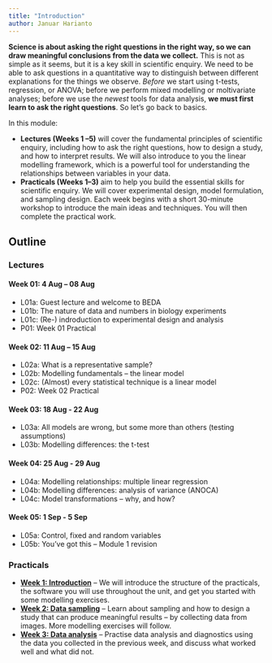 ```yaml
---
title: "Introduction"
author: Januar Harianto
---
```



**Science is about asking the right questions in the right way, so we can draw meaningful conclusions from the data we collect.**
This is not as simple as it seems, but it is a key skill in scientific enquiry. We need to be able to ask questions in a quantitative way to distinguish between different explanations for the things we observe. *Before* we start using t-tests, regression, or ANOVA; before we perform mixed modelling or moltivariate analyses; before we use the *newest* tools for data analysis, **we must first learn to ask the right questions**. So let’s go back to basics. 

In this module:

- **Lectures (Weeks 1 --5)** will cover the fundamental principles of scientific enquiry, including how to ask the right questions, how to design a study, and how to interpret results. We will also introduce to you the linear modelling framework, which is a powerful tool for understanding the relationships between variables in your data.
- **Practicals (Weeks 1--3)** aim to help you build the essential skills for scientific enquiry. We will cover experimental design, model formulation, and sampling design. Each week begins with a short 30-minute workshop to introduce the main ideas and techniques. You will then complete the practical work.

## Outline

### Lectures

#### **Week 01**: 4 Aug -- 08 Aug

- L01a: Guest lecture and welcome to BEDA
- L01b: The nature of data and numbers in biology experiments
- L01c: (Re-) indroduction to experimental design and analysis
- P01: Week 01 Practical

#### **Week 02**: 11 Aug -- 15 Aug

- L02a: What is a representative sample?
- L02b: Modelling fundamentals – the linear model
- L02c: (Almost) every statistical technique is a linear model
- P02: Week 02 Practical

#### **Week 03**: 18 Aug - 22 Aug	

- L03a: All models are wrong, but some more than others (testing assumptions)
- L03b: Modelling differences: the t-test

#### **Week 04**: 25 Aug - 29 Aug	

- L04a: Modelling relationships: multiple linear regression
- L04b: Modelling differences: analysis of variance (ANOCA)
- L04c: Model transformations – why, and how?

#### **Week 05**: 1 Sep - 5 Sep

- L05a: Control, fixed and random variables
- L05b: You’ve got this – Module 1 revision


### Practicals

- [**Week 1: Introduction**](102-week01.qmd) – We will introduce the structure of the practicals, the software you will use throughout the unit, and get you started with some modelling exercises.
- [**Week 2: Data sampling**](103-week02.qmd) – Learn about sampling and how to design a study that can produce meaningful results – by collecting data from images. More modelling exercises will follow.
- [**Week 3: Data analysis**](104-week03.qmd) – Practise data analysis and diagnostics using the data you collected in the previous week, and discuss what worked well and what did not.

